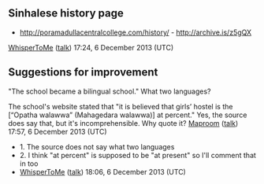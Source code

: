 <article id="41289154" title=Talk:Poramadulla Central College>
	<talkpage id="41289154" title="Talk:Poramadulla Central College">
{{WikiProject Sri Lanka|class=start|importance=Low}}
{{WikiProject Schools|class=start|importance=Low}}
{{dyktalk|26 December|2013|entry= ... that the [[C. B. Rathnayake|Sri Lanka Minister of Sports]], a graduate of '''[[Poramadulla Central College]]''', announced in 2010 that the ministry would develop and upgrade the school's sports facilities?}}

== Sinhalese history page ==

* http://poramadullacentralcollege.com/history/ - http://archive.is/z5gQX
[[User:WhisperToMe|WhisperToMe]] ([[User talk:WhisperToMe|talk]]) 17:24, 6 December 2013 (UTC)

== Suggestions for improvement ==

&quot;The school became a bilingual school.&quot; What two languages?

The school's website stated that &quot;it is believed that girls’ hostel is the [“Opatha walawwa” (Mahagedara walawwa)] at percent.&quot;
Yes, the source does say that, but it's incomprehensible.  Why quote it?  [[User:Maproom|Maproom]] ([[User talk:Maproom|talk]]) 17:57, 6 December 2013 (UTC)
* 1. The source does not say what two languages 
* 2. I think &quot;at percent&quot; is supposed to be &quot;at present&quot; so I'll comment that in too
* [[User:WhisperToMe|WhisperToMe]] ([[User talk:WhisperToMe|talk]]) 18:06, 6 December 2013 (UTC)

{{Template:Did you know nominations/Poramadulla Central College}}
	</talkpage>
</article>